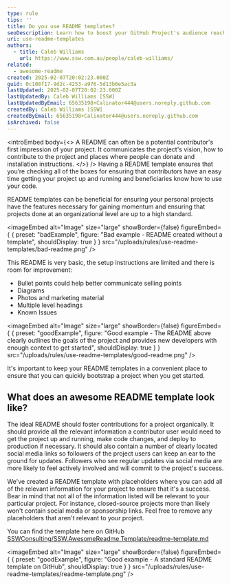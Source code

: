 ```yaml
---
type: rule
tips: ''
title: Do you use README templates?
seoDescription: Learn how to boost your GitHub Project's audience reach and impact with README Templates.
uri: use-readme-templates
authors:
  - title: Caleb Williams
    url: https://www.ssw.com.au/people/caleb-williams/
related:
  - awesome-readme
created: 2025-02-07T20:02:23.000Z
guid: 0c108f17-9d2c-4253-a976-5d13b0e5ac3a
lastUpdated: 2025-02-07T20:02:23.000Z
lastUpdatedBy: Caleb Williams [SSW]
lastUpdatedByEmail: 65635198+Calinator444@users.noreply.github.com
createdBy: Caleb Williams [SSW]
createdByEmail: 65635198+Calinator444@users.noreply.github.com
isArchived: false
---
```


<introEmbed
  body={<>
A README can often be a potential contributor's first impression of your project. It communicates the project's vision, how to contribute to the project and places where people can donate and installation instructions.
  </>}
/>
Having a README template ensures that you’re checking all of the boxes for ensuring that contributors have an easy time getting your project up and running and beneficiaries know how to use your code.

README templates can be beneficial for ensuring your personal projects have the features necessary for gaining momentum and ensuring that projects done at an organizational level are up to a high standard.

<imageEmbed
  alt="Image"
  size="large"
  showBorder={false}
  figureEmbed={ {
    preset: "badExample",
    figure: "Bad example - README created without a template",
    shouldDisplay: true
  } }
  src="/uploads/rules/use-readme-templates/bad-readme.png"
/>


This README is very basic, the setup instructions are limited and there is room for improvement:

- Bullet points could help better communicate selling points
- Diagrams
- Photos and marketing material
- Multiple level headings
- Known Issues

<imageEmbed
  alt="Image"
  size="large"
  showBorder={false}
  figureEmbed={ {
    preset: "goodExample",
    figure: "Good example - The README above clearly outlines the goals of the project and provides new developers with enough context to get started",
    shouldDisplay: true
  } }
  src="/uploads/rules/use-readme-templates/good-readme.png"
/>


It's important to keep your README templates in a convenient place to ensure that you can quickly bootstrap a project when you get started.

## What does an awesome README template look like?

The ideal README should foster contributions for a project organically. It should provide all the relevant information a contributor user would need to get the project up and running, make code changes, and deploy to production if necessary. It should also contain a number of clearly located social media links so followers of the project users can keep an ear to the ground for updates. Followers who see regular updates via social media are more likely to feel actively involved and will commit to the project's success.

We've created a README template with placeholders where you can add all of the relevant information for your project to ensure that it's a success. Bear in mind that not all of the information listed will be relevant to your particular project. For instance, closed-source projects more than likely won't contain social media or sponsorship links. Feel free to remove any placeholders that aren't relevant to your project.

You can find the template here on GitHub [SSWConsulting/SSW.AwesomeReadme.Template/readme-template.md](https://github.com/SSWConsulting/SSW.AwesomeReadme.Template/blob/main/readme-template.md)

<imageEmbed
  alt="Image"
  size="large"
  showBorder={false}
  figureEmbed={ {
    preset: "goodExample",
    figure: "Good example - A standard README template on GitHub",
    shouldDisplay: true
  } }
  src="/uploads/rules/use-readme-templates/readme-template.png"
/>
